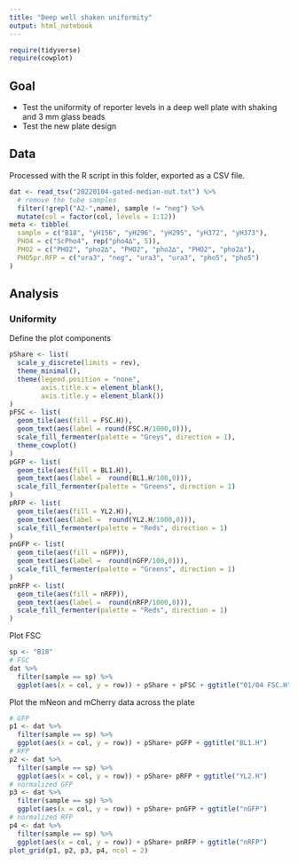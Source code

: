 ```yaml
---
title: "Deep well shaken uniformity"
output: html_notebook
---
```


```r
require(tidyverse)
require(cowplot)
```

## Goal

- Test the uniformity of reporter levels in a deep well plate with shaking and 3 mm glass beads
- Test the new plate design

## Data

Processed with the R script in this folder, exported as a CSV file.

```r
dat <- read_tsv("20220104-gated-median-out.txt") %>% 
  # remove the tube samples
  filter(!grepl("A2-",name), sample != "neg") %>% 
  mutate(col = factor(col, levels = 1:12))
meta <- tibble(
  sample = c("B18", "yH156", "yH296", "yH295", "yH372", "yH373"),
  PHO4 = c("ScPho4", rep("pho4∆", 5)),
  PHO2 = c("PHO2", "pho2∆", "PHO2", "pho2∆", "PHO2", "pho2∆"),
  PHO5pr.RFP = c("ura3", "neg", "ura3", "ura3", "pho5", "pho5")
)
```

## Analysis
### Uniformity

Define the plot components
```r
pShare <- list(
  scale_y_discrete(limits = rev),
  theme_minimal(),
  theme(legend.position = "none",
        axis.title.x = element_blank(),
        axis.title.y = element_blank())
)
pFSC <- list(
  geom_tile(aes(fill = FSC.H)),
  geom_text(aes(label = round(FSC.H/1000,0))),
  scale_fill_fermenter(palette = "Greys", direction = 1),
  theme_cowplot()
)
pGFP <- list(
  geom_tile(aes(fill = BL1.H)),
  geom_text(aes(label =  round(BL1.H/100,0))),
  scale_fill_fermenter(palette = "Greens", direction = 1)
)
pRFP <- list(
  geom_tile(aes(fill = YL2.H)),
  geom_text(aes(label =  round(YL2.H/1000,0))),
  scale_fill_fermenter(palette = "Reds", direction = 1)
)
pnGFP <- list(
  geom_tile(aes(fill = nGFP)),
  geom_text(aes(label =  round(nGFP/100,0))),
  scale_fill_fermenter(palette = "Greens", direction = 1)
)
pnRFP <- list(
  geom_tile(aes(fill = nRFP)),
  geom_text(aes(label =  round(nRFP/1000,0))),
  scale_fill_fermenter(palette = "Reds", direction = 1)
)
```

Plot FSC
```r
sp <- "B18"
# FSC
dat %>%
  filter(sample == sp) %>% 
  ggplot(aes(x = col, y = row)) + pShare + pFSC + ggtitle("01/04 FSC.H")
```

Plot the mNeon and mCherry data across the plate
```r
# GFP
p1 <- dat %>%
  filter(sample == sp) %>% 
  ggplot(aes(x = col, y = row)) + pShare+ pGFP + ggtitle("BL1.H")
# RFP
p2 <- dat %>%
  filter(sample == sp) %>% 
  ggplot(aes(x = col, y = row)) + pShare+ pRFP + ggtitle("YL2.H")
# normalized GFP
p3 <- dat %>%
  filter(sample == sp) %>% 
  ggplot(aes(x = col, y = row)) + pShare+ pnGFP + ggtitle("nGFP")
# normalized RFP
p4 <- dat %>%
  filter(sample == sp) %>% 
  ggplot(aes(x = col, y = row)) + pShare+ pnRFP + ggtitle("nRFP")
plot_grid(p1, p2, p3, p4, ncol = 2)
```

